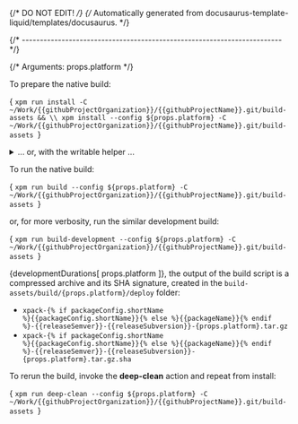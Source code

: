 {/* DO NOT EDIT! */}
{/* Automatically generated from docusaurus-template-liquid/templates/docusaurus. */}



{/* ------------------------------------------------------------------------ */}

{/* Arguments: props.platform */}

To prepare the native build:

<CodeBlock language="sh"> {
`xpm run install -C ~/Work/{{githubProjectOrganization}}/{{githubProjectName}}.git/build-assets && \\
xpm install --config ${props.platform} -C ~/Work/{{githubProjectOrganization}}/{{githubProjectName}}.git/build-assets
`} </CodeBlock>

<details>
<summary>... or, with the writable helper ...</summary>

<CodeBlock language="sh"> {
`xpm run install -C ~/Work/{{githubProjectOrganization}}/{{githubProjectName}}.git/build-assets && \\
xpm run link-deps -C ~/Work/{{githubProjectOrganization}}/{{githubProjectName}}.git/build-assets && \\
xpm install --config ${props.platform} -C ~/Work/{{githubProjectOrganization}}/{{githubProjectName}}.git/build-assets
`} </CodeBlock>

</details>

To run the native build:

<CodeBlock language="sh"> {
`xpm run build --config ${props.platform} -C ~/Work/{{githubProjectOrganization}}/{{githubProjectName}}.git/build-assets
`} </CodeBlock>

or, for more verbosity, run the similar development build:

<CodeBlock language="sh"> {
`xpm run build-development --config ${props.platform} -C ~/Work/{{githubProjectOrganization}}/{{githubProjectName}}.git/build-assets
`} </CodeBlock>

{developmentDurations[ props.platform ]}, the output of the build script is a compressed
archive and its SHA signature, created in
the <code>build-assets/build/{props.platform}/deploy</code> folder:

- <code>xpack-{% if packageConfig.shortName %}{{packageConfig.shortName}}{% else %}{{packageName}}{% endif %}-{{releaseSemver}}-{{releaseSubversion}}-{props.platform}.tar.gz</code>
- <code>xpack-{% if packageConfig.shortName %}{{packageConfig.shortName}}{% else %}{{packageName}}{% endif %}-{{releaseSemver}}-{{releaseSubversion}}-{props.platform}.tar.gz.sha</code>

To rerun the build, invoke the **deep-clean** action and repeat from install:

<CodeBlock language="sh"> {
`xpm run deep-clean --config ${props.platform} -C ~/Work/{{githubProjectOrganization}}/{{githubProjectName}}.git/build-assets
`} </CodeBlock>
